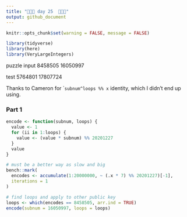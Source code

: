 ```yaml
---
title: "🎄🎄🎄 day 25  🎄🎄🎄"
output: github_document
---
```

```r
knitr::opts_chunk$set(warning = FALSE, message = FALSE)
```

```r
library(tidyverse)
library(here)
library(VeryLargeIntegers)
```

puzzle input
8458505
16050997

test
5764801
17807724

Thanks to Cameron for ```subnum^loops %% x`` identity, which I didn't end up using.

### Part 1

```r

encode <- function(subnum, loops) {
  value <- 1
  for (ii in 1:loops) {
    value <- (value * subnum) %% 20201227
  }
  value
}

# must be a better way as slow and big
bench::mark(
  encodes <- accumulate(1:20000000, ~ (.x * 7) %% 20201227)[-1],
  iterations = 1
)

# find loops and apply to other public key
loops <- which(encodes == 8458505, arr.ind = TRUE)
encode(subnum = 16050997, loops = loops)
```
